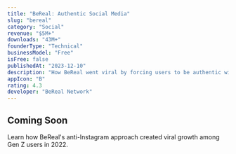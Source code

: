 ```yaml
---
title: "BeReal: Authentic Social Media"
slug: "bereal"
category: "Social"
revenue: "$5M+"
downloads: "43M+"
founderType: "Technical"
businessModel: "Free"
isFree: false
publishedAt: "2023-12-10"
description: "How BeReal went viral by forcing users to be authentic with random daily photo prompts"
appIcon: "B"
rating: 4.3
developer: "BeReal Network"
---
```


## Coming Soon

Learn how BeReal's anti-Instagram approach created viral growth among Gen Z users in 2022.
